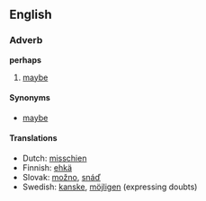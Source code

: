 ==English==
===Adverb===
'''perhaps'''

# [[maybe]]

====Synonyms====
*[[maybe]]

====Translations====
*Dutch: [[misschien]]
*Finnish: [[ehkä]]
*Slovak: [[možno]], [[snáď]]
*Swedish: [[kanske]], [[möjligen]] (expressing doubts)